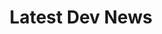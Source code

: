 ---
title: Latest Dev News
tagline: Latest dev stories from Dev Community, Hacker News, ProductHunt, Reddit, TechCrunch and The Verge.
link: https://latestdev.news/
---